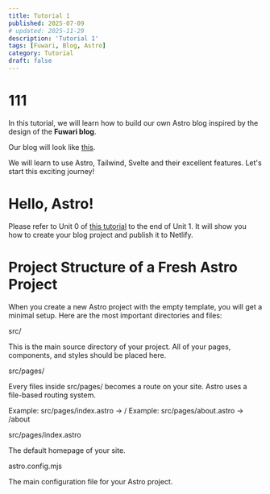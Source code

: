 ```yaml
---
title: Tutorial 1
published: 2025-07-09
# updated: 2025-11-29
description: 'Tutorial 1'
tags: [Fuwari, Blog, Astro]
category: Tutorial
draft: false
---
```



# 111

In this tutorial, we will learn how to build our own Astro blog inspired by the design of the 
**Fuwari blog**. 

<GithubCard repo="saicaca/fuwari"></GithubCard>

Our blog will look like [this](https://fuwari.vercel.app/).

We will learn to use Astro, Tailwind, Svelte and their excellent features. 
Let's start this exciting journey! 

# Hello, Astro!

Please refer to Unit 0 of [this tutorial](https://docs.astro.build/en/tutorial/0-introduction/) 
to the end of Unit 1. It will show you how to create your blog project and publish it to Netlify.

# Project Structure of a Fresh Astro Project

When you create a new Astro project with the empty template, you will get a minimal setup. 
Here are the most important directories and files:

src/

This is the main source directory of your project. 
All of your pages, components, and styles should be placed here.

src/pages/

Every files inside src/pages/ becomes a route on your site. Astro uses a file-based routing system.

Example: src/pages/index.astro -> /
Example: src/pages/about.astro -> /about

src/pages/index.astro

The default homepage of your site.

astro.config.mjs

The main configuration file for your Astro project.

